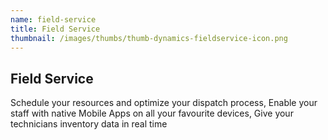 ```yaml
---
name: field-service
title: Field Service
thumbnail: /images/thumbs/thumb-dynamics-fieldservice-icon.png
---
```


## Field Service

Schedule your resources and optimize your dispatch process, Enable your staff
with native Mobile Apps on all your favourite devices, Give your technicians
inventory data in real time
